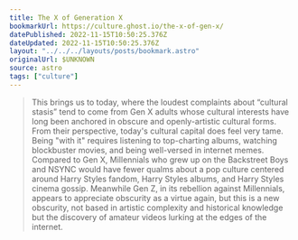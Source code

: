 ```yaml
---
title: The X of Generation X
bookmarkUrl: https://culture.ghost.io/the-x-of-gen-x/
datePublished: 2022-11-15T10:50:25.376Z
dateUpdated: 2022-11-15T10:50:25.376Z
layout: "../../../layouts/posts/bookmark.astro"
originalUrl: $UNKNOWN
source: astro
tags: ["culture"]
---
```


> This brings us to today, where the loudest complaints about “cultural stasis” tend to come from Gen X adults whose cultural interests have long been anchored in obscure and openly-artistic cultural forms. From their perspective, today's cultural capital does feel very tame. Being "with it" requires listening to top-charting albums, watching blockbuster movies, and being well-versed in internet memes. Compared to Gen X, Millennials who grew up on the Backstreet Boys and NSYNC would have fewer qualms about a pop culture centered around Harry Styles fandom, Harry Styles albums, and Harry Styles cinema gossip. Meanwhile Gen Z, in its rebellion against Millennials, appears to appreciate obscurity as a virtue again, but this is a new obscurity, not based in artistic complexity and historical knowledge but the discovery of amateur videos lurking at the edges of the internet.
